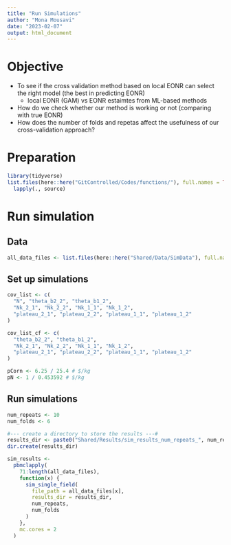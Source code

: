 ```yaml
---
title: "Run Simulations"
author: "Mona Mousavi"
date: "2023-02-07"
output: html_document
---
```


# Objective 

+ To see if the cross validation method based on local EONR can select the right model (the best in predicting EONR)
  - local EONR (GAM) vs EONR estaimtes from ML-based methods
+ How do we check whether our method is working or not (comparing with true EONR) 
+ How does the number of folds and repetas affect the usefulness of our cross-validation approach?

# Preparation

```r
library(tidyverse)
list.files(here::here("GitControlled/Codes/functions/"), full.names = TRUE) %>%
  lapply(., source)
```

# Run simulation

## Data

```r
all_data_files <- list.files(here::here("Shared/Data/SimData"), full.names = TRUE)
```

## Set up simulations

```r
cov_list <- c(
  "N", "theta_b2_2", "theta_b1_2",
  "Nk_2_1", "Nk_2_2", "Nk_1_1", "Nk_1_2",
  "plateau_2_1", "plateau_2_2", "plateau_1_1", "plateau_1_2"
)

cov_list_cf <- c(
  "theta_b2_2", "theta_b1_2",
  "Nk_2_1", "Nk_2_2", "Nk_1_1", "Nk_1_2",
  "plateau_2_1", "plateau_2_2", "plateau_1_1", "plateau_1_2"
)

pCorn <- 6.25 / 25.4 # $/kg
pN <- 1 / 0.453592 # $/kg
```

## Run simulations
```r
num_repeats <- 10
num_folds <- 6

#--- create a directory to store the results ---#
results_dir <- paste0("Shared/Results/sim_results_num_repeats_", num_repeats, "_num_folds_", num_folds)
dir.create(results_dir)

sim_results <-
  pbmclapply(
    71:length(all_data_files),
    function(x) {
      sim_single_field(
        file_path = all_data_files[x],
        results_dir = results_dir,
        num_repeats,
        num_folds
      )
    },
    mc.cores = 2
  )
```

